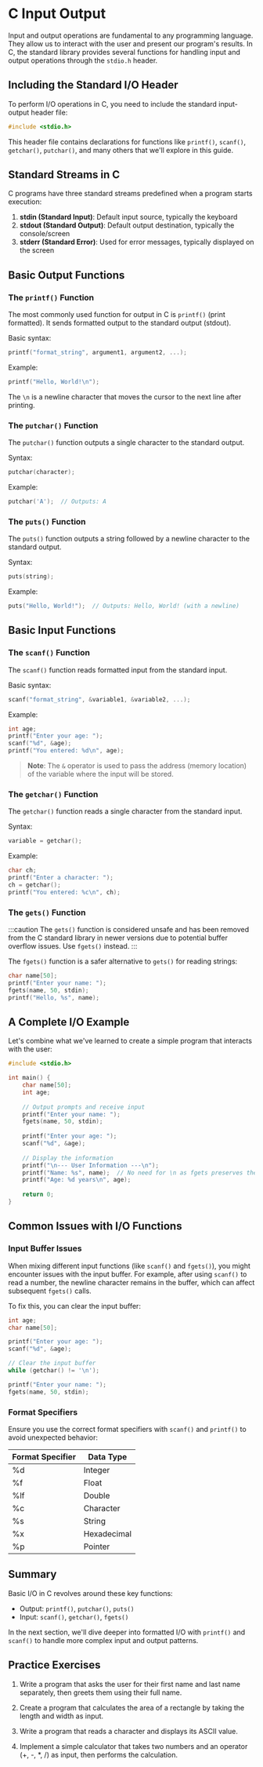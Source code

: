 # C Input Output

Input and output operations are fundamental to any programming language. They allow us to interact with the user and present our program's results. In C, the standard library provides several functions for handling input and output operations through the `stdio.h` header.

## Including the Standard I/O Header

To perform I/O operations in C, you need to include the standard input-output header file:

```c
#include <stdio.h>
```

This header file contains declarations for functions like `printf()`, `scanf()`, `getchar()`, `putchar()`, and many others that we'll explore in this guide.

## Standard Streams in C

C programs have three standard streams predefined when a program starts execution:

1. **stdin (Standard Input)**: Default input source, typically the keyboard
2. **stdout (Standard Output)**: Default output destination, typically the console/screen
3. **stderr (Standard Error)**: Used for error messages, typically displayed on the screen

## Basic Output Functions

### The `printf()` Function

The most commonly used function for output in C is `printf()` (print formatted). It sends formatted output to the standard output (stdout).

Basic syntax:
```c
printf("format_string", argument1, argument2, ...);
```

Example:
```c
printf("Hello, World!\n");
```

The `\n` is a newline character that moves the cursor to the next line after printing.

### The `putchar()` Function

The `putchar()` function outputs a single character to the standard output.

Syntax:
```c
putchar(character);
```

Example:
```c
putchar('A');  // Outputs: A
```

### The `puts()` Function

The `puts()` function outputs a string followed by a newline character to the standard output.

Syntax:
```c
puts(string);
```

Example:
```c
puts("Hello, World!");  // Outputs: Hello, World! (with a newline)
```

## Basic Input Functions

### The `scanf()` Function

The `scanf()` function reads formatted input from the standard input.

Basic syntax:
```c
scanf("format_string", &variable1, &variable2, ...);
```

Example:
```c
int age;
printf("Enter your age: ");
scanf("%d", &age);
printf("You entered: %d\n", age);
```

> **Note**: The `&` operator is used to pass the address (memory location) of the variable where the input will be stored.

### The `getchar()` Function

The `getchar()` function reads a single character from the standard input.

Syntax:
```c
variable = getchar();
```

Example:
```c
char ch;
printf("Enter a character: ");
ch = getchar();
printf("You entered: %c\n", ch);
```

### The `gets()` Function

:::caution
The `gets()` function is considered unsafe and has been removed from the C standard library in newer versions due to potential buffer overflow issues. Use `fgets()` instead.
:::

The `fgets()` function is a safer alternative to `gets()` for reading strings:

```c
char name[50];
printf("Enter your name: ");
fgets(name, 50, stdin);
printf("Hello, %s", name);
```

## A Complete I/O Example

Let's combine what we've learned to create a simple program that interacts with the user:

```c
#include <stdio.h>

int main() {
    char name[50];
    int age;
    
    // Output prompts and receive input
    printf("Enter your name: ");
    fgets(name, 50, stdin);
    
    printf("Enter your age: ");
    scanf("%d", &age);
    
    // Display the information
    printf("\n--- User Information ---\n");
    printf("Name: %s", name);  // No need for \n as fgets preserves the newline
    printf("Age: %d years\n", age);
    
    return 0;
}
```

## Common Issues with I/O Functions

### Input Buffer Issues

When mixing different input functions (like `scanf()` and `fgets()`), you might encounter issues with the input buffer. For example, after using `scanf()` to read a number, the newline character remains in the buffer, which can affect subsequent `fgets()` calls.

To fix this, you can clear the input buffer:

```c
int age;
char name[50];

printf("Enter your age: ");
scanf("%d", &age);

// Clear the input buffer
while (getchar() != '\n');

printf("Enter your name: ");
fgets(name, 50, stdin);
```

### Format Specifiers

Ensure you use the correct format specifiers with `scanf()` and `printf()` to avoid unexpected behavior:

| Format Specifier | Data Type               |
|------------------|-------------------------|
| %d               | Integer                 |
| %f               | Float                   |
| %lf              | Double                  |
| %c               | Character               |
| %s               | String                  |
| %x               | Hexadecimal             |
| %p               | Pointer                 |

## Summary

Basic I/O in C revolves around these key functions:
- Output: `printf()`, `putchar()`, `puts()`
- Input: `scanf()`, `getchar()`, `fgets()`

In the next section, we'll dive deeper into formatted I/O with `printf()` and `scanf()` to handle more complex input and output patterns.

## Practice Exercises

1. Write a program that asks the user for their first name and last name separately, then greets them using their full name.

2. Create a program that calculates the area of a rectangle by taking the length and width as input.

3. Write a program that reads a character and displays its ASCII value.

4. Implement a simple calculator that takes two numbers and an operator (+, -, *, /) as input, then performs the calculation.